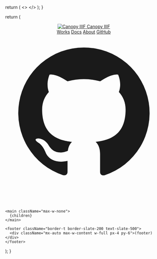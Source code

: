 
  return (
    <>
      <Stylesheet />
      <meta name="theme-color" content="#111" />
    </>
  );
}


return (

  <div className="bg-white text-slate-800">
    <header className="canopy-header">
      <a href="/" className="flex items-center gap-2 ">
        <img src="/canopy.svg" alt="Canopy IIIF" style={{
          height: '1.5rem',
        }} />
        <span>Canopy IIIF</span>
      </a>
      <SearchPanel label="Search" hotkey="mod+k" placeholder="Search…" />
      <nav className="canopy-navbar">
        <a href="/search?type=work">Works</a>
        <a href="/docs">Docs</a>
        <a href="/docs/about">About</a>
        <a
          href="https://github.com/canopy-iiif/template"
          target="_blank"
          rel="noreferrer noopener"
          className="inline-flex h-8 w-8 items-center justify-center rounded-full border border-slate-200 transition"
        >
          <span className="sr-only">GitHub</span>
          <svg
            aria-hidden="true"
            xmlns="http://www.w3.org/2000/svg"
            viewBox="0 0 24 24"
            className="h-5 w-5"
            fill="currentColor"
          >
            <path
              fillRule="evenodd"
              d="M12 2a10 10 0 0 0-3.16 19.49c.5.09.68-.22.68-.48v-1.7c-2.78.6-3.37-1.34-3.37-1.34-.46-1.15-1.12-1.46-1.12-1.46-.92-.64.07-.63.07-.63 1.01.07 1.53 1.04 1.53 1.04.9 1.54 2.36 1.1 2.94.84.09-.66.35-1.1.63-1.35-2.22-.25-4.56-1.11-4.56-4.94 0-1.09.39-1.98 1.03-2.68-.1-.25-.45-1.27.1-2.65 0 0 .84-.27 2.75 1.02a9.5 9.5 0 0 1 5 0c1.9-1.29 2.74-1.02 2.74-1.02.56 1.38.21 2.4.11 2.65.64.7 1.03 1.59 1.03 2.68 0 3.84-2.34 4.68-4.58 4.93.36.31.68.92.68 1.86v2.76c0 .26.18.57.69.48A10 10 0 0 0 12 2Z"
              clipRule="evenodd"
            />
          </svg>
        </a>
      </nav>
    </header>

    <main className="max-w-none">
      {children}
    </main>

    <footer className="border-t border-slate-200 text-slate-500">
      <div className="mx-auto max-w-content w-full px-4 py-6">(footer)</div>
    </footer>

  </div>

);
}

